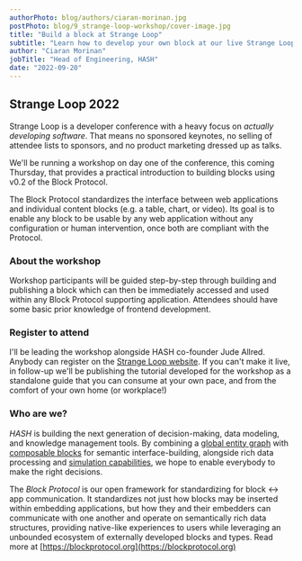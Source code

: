 ```yaml
---
authorPhoto: blog/authors/ciaran-morinan.jpg
postPhoto: blog/9_strange-loop-workshop/cover-image.jpg
title: "Build a block at Strange Loop"
subtitle: "Learn how to develop your own block at our live Strange Loop workshop"
author: "Ciaran Morinan"
jobTitle: "Head of Engineering, HASH"
date: "2022-09-20"
---
```


## Strange Loop 2022

Strange Loop is a developer conference with a heavy focus on _actually developing software_. That means no sponsored keynotes, no selling of attendee lists to sponsors, and no product marketing dressed up as talks.

We'll be running a workshop on day one of the conference, this coming Thursday, that provides a practical introduction to building blocks using v0.2 of the Block Protocol.

The Block Protocol standardizes the interface between web applications and individual content blocks (e.g. a table, chart, or video). Its goal is to enable any block to be usable by any web application without any configuration or human intervention, once both are compliant with the Protocol.

### About the workshop

Workshop participants will be guided step-by-step through building and publishing a block which can then be immediately accessed and used within any Block Protocol supporting application. Attendees should have some basic prior knowledge of frontend development.

### Register to attend

I'll be leading the workshop alongside HASH co-founder Jude Allred. Anybody can register on the [Strange Loop website](https://www.thestrangeloop.com/). If you can't make it live, in follow-up we'll be publishing the tutorial developed for the workshop as a standalone guide that you can consume at your own pace, and from the comfort of your own home (or workplace!)

### Who are we?

_HASH_ is building the next generation of decision-making, data modeling, and knowledge management tools. By combining a [global entity graph](https://hash.ai/platform/hash) with [composable blocks](https://blockprotocol.org/) for semantic interface-building, alongside rich data processing and [simulation capabilities](https://hash.ai/simulations), we hope to enable everybody to make the right decisions.

The _Block Protocol_ is our open framework for standardizing for block <-> app communication. It standardizes not just how blocks may be inserted within embedding applications, but how they and their embedders can communicate with one another and operate on semantically rich data structures, providing native-like experiences to users while leveraging an unbounded ecosystem of externally developed blocks and types. Read more at [https://blockprotocol.org](https://blockprotocol.org)
